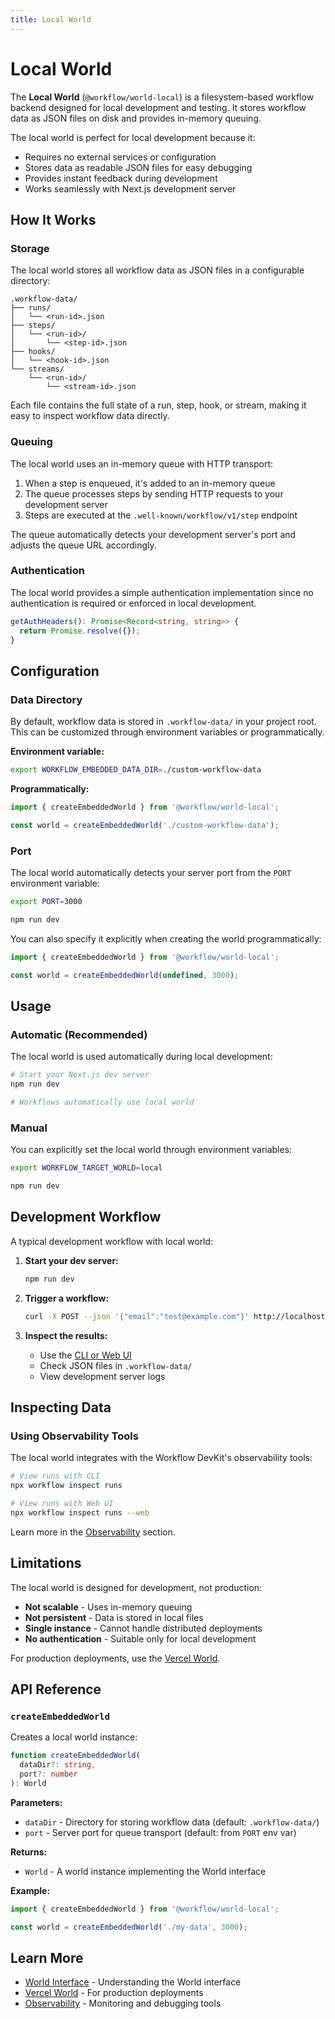```yaml
---
title: Local World
---
```


# Local World

The **Local World** (`@workflow/world-local`) is a filesystem-based workflow backend designed for local development and testing. It stores workflow data as JSON files on disk and provides in-memory queuing.

The local world is perfect for local development because it:

- Requires no external services or configuration
- Stores data as readable JSON files for easy debugging
- Provides instant feedback during development
- Works seamlessly with Next.js development server

## How It Works

### Storage

The local world stores all workflow data as JSON files in a configurable directory:

```
.workflow-data/
├── runs/
│   └── <run-id>.json
├── steps/
│   └── <run-id>/
│       └── <step-id>.json
├── hooks/
│   └── <hook-id>.json
└── streams/
    └── <run-id>/
        └── <stream-id>.json
```

Each file contains the full state of a run, step, hook, or stream, making it easy to inspect workflow data directly.

### Queuing

The local world uses an in-memory queue with HTTP transport:

1. When a step is enqueued, it's added to an in-memory queue
2. The queue processes steps by sending HTTP requests to your development server
3. Steps are executed at the `.well-known/workflow/v1/step` endpoint

The queue automatically detects your development server's port and adjusts the queue URL accordingly.

### Authentication

The local world provides a simple authentication implementation since no authentication is required or enforced in local development.

```typescript
getAuthHeaders(): Promise<Record<string, string>> {
  return Promise.resolve({});
}
```

## Configuration

### Data Directory

By default, workflow data is stored in `.workflow-data/` in your project root. This can be customized through environment variables or programmatically.

**Environment variable:**

```bash
export WORKFLOW_EMBEDDED_DATA_DIR=./custom-workflow-data
```

**Programmatically:**

```typescript
import { createEmbeddedWorld } from '@workflow/world-local';

const world = createEmbeddedWorld('./custom-workflow-data');
```

### Port

The local world automatically detects your server port from the `PORT` environment variable:

```bash
export PORT=3000

npm run dev
```

You can also specify it explicitly when creating the world programmatically:

```typescript
import { createEmbeddedWorld } from '@workflow/world-local';

const world = createEmbeddedWorld(undefined, 3000);
```

## Usage

### Automatic (Recommended)

The local world is used automatically during local development:

```bash
# Start your Next.js dev server
npm run dev

# Workflows automatically use local world
```

### Manual

You can explicitly set the local world through environment variables:

```bash
export WORKFLOW_TARGET_WORLD=local

npm run dev
```

## Development Workflow

A typical development workflow with local world:

1. **Start your dev server:**

   ```bash
   npm run dev
   ```

2. **Trigger a workflow:**

   ```bash
   curl -X POST --json '{"email":"test@example.com"}' http://localhost:3000/api/signup
   ```

3. **Inspect the results:**
   - Use the [CLI or Web UI](/docs/observability)
   - Check JSON files in `.workflow-data/`
   - View development server logs

## Inspecting Data

### Using Observability Tools

The local world integrates with the Workflow DevKit's observability tools:

```bash
# View runs with CLI
npx workflow inspect runs

# View runs with Web UI
npx workflow inspect runs --web
```

Learn more in the [Observability](/docs/observability) section.

## Limitations

The local world is designed for development, not production:

- **Not scalable** - Uses in-memory queuing
- **Not persistent** - Data is stored in local files
- **Single instance** - Cannot handle distributed deployments
- **No authentication** - Suitable only for local development

For production deployments, use the [Vercel World](/docs/deploying/world/vercel-world).

## API Reference

### `createEmbeddedWorld`

Creates a local world instance:

```typescript
function createEmbeddedWorld(
  dataDir?: string,
  port?: number
): World
```

**Parameters:**

- `dataDir` - Directory for storing workflow data (default: `.workflow-data/`)
- `port` - Server port for queue transport (default: from `PORT` env var)

**Returns:**

- `World` - A world instance implementing the World interface

**Example:**

```typescript
import { createEmbeddedWorld } from '@workflow/world-local';

const world = createEmbeddedWorld('./my-data', 3000);
```

## Learn More

- [World Interface](/docs/deploying/world) - Understanding the World interface
- [Vercel World](/docs/deploying/world/vercel-world) - For production deployments
- [Observability](/docs/observability) - Monitoring and debugging tools
